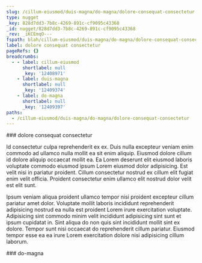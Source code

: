 ```yaml
---
slug: /cillum-eiusmod/duis-magna/do-magna/dolore-consequat-consectetur
type: nugget
_key: 828d7dd3-7b8c-4269-891c-cf9095c43368
_id: nugget/828d7dd3-7b8c-4269-891c-cf9095c43368
_rev: _iKCEmqO---
fspath: blah/cillum-eiusmod/duis-magna/do-magna/dolore-consequat-consectetur.md
label: dolore consequat consectetur
pageRefs: {}
breadcrumbs:
  - - label: cillum-eiusmod
      shortlabel: null
      _key: '12408971'
    - label: duis-magna
      shortlabel: null
      _key: '12409374'
    - label: do-magna
      shortlabel: null
      _key: '12409397'
paths:
  - /cillum-eiusmod/duis-magna/do-magna/dolore-consequat-consectetur
---
```


<NuggetArea>
<Nugget slug="/cillum-eiusmod/duis-magna/do-magna/dolore-consequat-consectetur" type="nugget" _key="828d7dd3-7b8c-4269-891c-cf9095c43368" _id="nugget/828d7dd3-7b8c-4269-891c-cf9095c43368" _rev="_iKCEmqO---" fspath="blah/cillum-eiusmod/duis-magna/do-magna/dolore-consequat-consectetur.md" label="dolore consequat consectetur" paths="/cillum-eiusmod/duis-magna/do-magna/dolore-consequat-consectetur">
<NuggetBody>
### dolore consequat consectetur

Id consectetur culpa reprehenderit ex ex. Duis nulla excepteur veniam enim commodo ad ullamco nulla mollit ea sit enim aliquip. Eiusmod dolore cillum id dolore aliquip occaecat mollit ea. Ea Lorem deserunt elit eiusmod laboris voluptate commodo eiusmod ipsum Lorem eiusmod dolor adipisicing. Est velit nisi in pariatur proident. Cillum consectetur nostrud ex cillum elit fugiat enim velit officia. Proident consectetur enim ullamco elit nostrud dolor velit est elit sunt.

Ipsum veniam aliqua proident ullamco tempor nisi proident excepteur cillum pariatur amet dolor. Voluptate mollit laboris incididunt reprehenderit adipisicing nostrud ea nulla est proident Lorem irure exercitation voluptate. Adipisicing sint commodo minim velit incididunt adipisicing sint sunt et ipsum cupidatat in. Sint aliqua do non quis sint incididunt mollit sint ex dolore. Tempor sunt nisi occaecat do reprehenderit cillum pariatur. Eiusmod tempor esse ea ea irure Lorem exercitation dolore nisi adipisicing cillum laborum.

</NuggetBody>
<Breadcrumbs>
<Crumbs>
<Crumb _key="12408971" label="cillum-eiusmod" /><Crumb _key="12409374" label="duis-magna" /><Crumb _key="12409397" label="do-magna" />
</Crumbs>
</Breadcrumbs>
</Nugget>

<NuggetsInbound>
</NuggetsInbound>
<NuggetsOutbound>
</NuggetsOutbound>
</NuggetArea>
<PassagesInbound>
<Passage direction="inbound" type="passage" _key="12409397" _id="passage/12409397" _rev="_iKCEmqK--_" label="do-magna" passage="do-magna" fspath="blah/cillum-eiusmod/duis-magna/do-magna" paths="/cillum-eiusmod/duis-magna/do-magna" slug="/cillum-eiusmod/duis-magna/do-magna">
<NuggetBody>
### do-magna

</NuggetBody>
<Breadcrumbs>
<Crumbs>
<Crumb _key="12408971" label="cillum-eiusmod" /><Crumb _key="12409374" label="duis-magna" />
</Crumbs>
</Breadcrumbs>
</Passage>

</PassagesInbound>
<PassagesOutbound>
</PassagesOutbound>